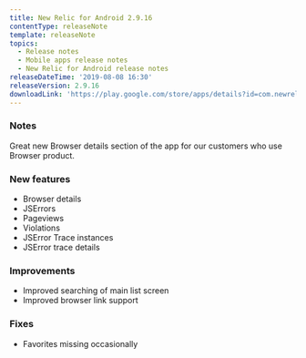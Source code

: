 ```yaml
---
title: New Relic for Android 2.9.16
contentType: releaseNote
template: releaseNote
topics:
  - Release notes
  - Mobile apps release notes
  - New Relic for Android release notes
releaseDateTime: '2019-08-08 16:30'
releaseVersion: 2.9.16
downloadLink: 'https://play.google.com/store/apps/details?id=com.newrelic.rpm'
---
```


### Notes

Great new Browser details section of the app for our customers who use Browser product.

### New features

* Browser details
* JSErrors
* Pageviews
* Violations
* JSError Trace instances
* JSError trace details

### Improvements

* Improved searching of main list screen
* Improved browser link support

### Fixes

* Favorites missing occasionally
